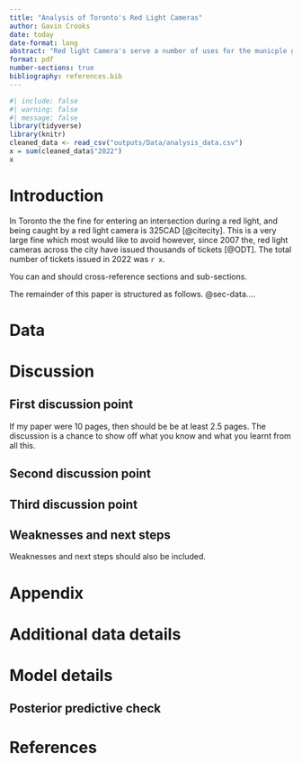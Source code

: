 ```yaml
---
title: "Analysis of Toronto's Red Light Cameras"
author: Gavin Crooks
date: today
date-format: long
abstract: "Red light Camera's serve a number of uses for the municple governemnt of Toronto.Firstly, they police the roads, creating a safer city. Secondly, they generate revenue for the city. In this paper I analyze the data red light camera data provided by opendatatoronto to determine if red light cameras are effective at either of the reasons listed above."
format: pdf
number-sections: true
bibliography: references.bib 
---
```

\newpage

```r
#| include: false
#| warning: false
#| message: false
library(tidyverse)
library(knitr)
cleaned_data <- read_csv("outputs/Data/analysis_data.csv")
x = sum(cleaned_data$"2022")
x
```



# Introduction

In Toronto the the fine for entering an intersection during a red light, and being caught by a red light camera is 325CAD [@citecity]. This is a very large fine which most would like to avoid however, since 2007 the, red light cameras across the city have issued thousands of tickets [@ODT]. The total number of tickets issued in 2022 was `r x`. 

You can and should cross-reference sections and sub-sections. 

The remainder of this paper is structured as follows. @sec-data....



# Data {#sec-data}


# Discussion

## First discussion point {#sec-first-point}

If my paper were 10 pages, then should be be at least 2.5 pages. The discussion is a chance to show off what you know and what you learnt from all this. 

## Second discussion point

## Third discussion point

## Weaknesses and next steps

Weaknesses and next steps should also be included.

\newpage

\appendix

# Appendix {-}


# Additional data details

# Model details {#sec-model-details}

## Posterior predictive check


\newpage


# References


